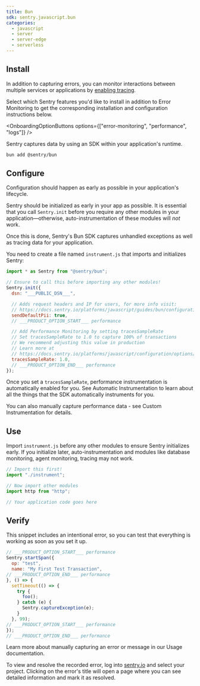 ```yaml
---
title: Bun
sdk: sentry.javascript.bun
categories:
  - javascript
  - server
  - server-edge
  - serverless
---
```


<PlatformContent includePath="getting-started-prerequisites" />

## Install

In addition to capturing errors, you can monitor interactions between multiple services or applications by [enabling tracing](/concepts/key-terms/tracing/).

Select which Sentry features you'd like to install in addition to Error Monitoring to get the corresponding installation and configuration instructions below.

<OnboardingOptionButtons options={["error-monitoring", "performance", "logs"]} />

Sentry captures data by using an SDK within your application's runtime.

```bash {tabTitle:Bun}
bun add @sentry/bun
```

## Configure

Configuration should happen as early as possible in your application's lifecycle.

Sentry should be initialized as early in your app as possible. It is essential that you call `Sentry.init` before you require any other modules in your application—otherwise, auto-instrumentation of these modules will _not_ work.

Once this is done, Sentry's Bun SDK captures unhandled exceptions as well as tracing data for your application.

You need to create a file named `instrument.js` that imports and initializes Sentry:

```javascript {filename: instrument.js}
import * as Sentry from "@sentry/bun";

// Ensure to call this before importing any other modules!
Sentry.init({
  dsn: "___PUBLIC_DSN___",

  // Adds request headers and IP for users, for more info visit:
  // https://docs.sentry.io/platforms/javascript/guides/bun/configuration/options/#sendDefaultPii
  sendDefaultPii: true,
  // ___PRODUCT_OPTION_START___ performance

  // Add Performance Monitoring by setting tracesSampleRate
  // Set tracesSampleRate to 1.0 to capture 100% of transactions
  // We recommend adjusting this value in production
  // Learn more at
  // https://docs.sentry.io/platforms/javascript/configuration/options/#traces-sample-rate
  tracesSampleRate: 1.0,
  // ___PRODUCT_OPTION_END___ performance
});
```

Once you set a `tracesSampleRate`, performance instrumentation is automatically enabled for you. See <PlatformLink to="/tracing/instrumentation/automatic-instrumentation">Automatic Instrumentation</PlatformLink> to learn about all the things that the SDK automatically instruments for you.

You can also manually capture performance data - see <PlatformLink to="/tracing/instrumentation/custom-instrumentation">Custom Instrumentation</PlatformLink> for details.

<PlatformContent includePath="getting-started-sourcemaps" />

## Use

<Alert level='warning'>

Import `instrument.js` before any other modules to ensure Sentry initializes early. If you initialize later, auto-instrumentation and modules like database monitoring, agent monitoring, tracing may not work.

</Alert>

```javascript {filename: app.js}
// Import this first!
import "./instrument";

// Now import other modules
import http from "http";

// Your application code goes here
```

## Verify

This snippet includes an intentional error, so you can test that everything is working as soon as you set it up.

```javascript
// ___PRODUCT_OPTION_START___ performance
Sentry.startSpan({
  op: "test",
  name: "My First Test Transaction",
// ___PRODUCT_OPTION_END___ performance
}, () => {
  setTimeout(() => {
    try {
      foo();
    } catch (e) {
      Sentry.captureException(e);
    }
  }, 99);
// ___PRODUCT_OPTION_START___ performance
});
// ___PRODUCT_OPTION_END___ performance
```

<Alert>

Learn more about manually capturing an error or message in our <PlatformLink to="/usage/">Usage documentation</PlatformLink>.

</Alert>

To view and resolve the recorded error, log into [sentry.io](https://sentry.io) and select your project. Clicking on the error's title will open a page where you can see detailed information and mark it as resolved.
